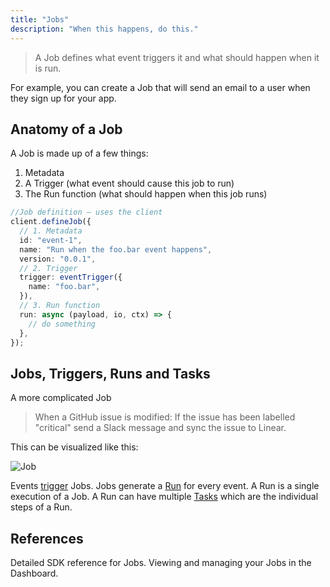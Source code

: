 ```yaml
---
title: "Jobs"
description: "When this happens, do this."
---
```


> A Job defines what event triggers it and what should happen when it is run.

For example, you can create a Job that will send an email to a user when they sign up for your app.

## Anatomy of a Job

A Job is made up of a few things:

1. Metadata
2. A Trigger (what event should cause this job to run)
3. The Run function (what should happen when this job runs)

```ts
//Job definition – uses the client
client.defineJob({
  // 1. Metadata
  id: "event-1",
  name: "Run when the foo.bar event happens",
  version: "0.0.1",
  // 2. Trigger
  trigger: eventTrigger({
    name: "foo.bar",
  }),
  // 3. Run function
  run: async (payload, io, ctx) => {
    // do something
  },
});
```

## Jobs, Triggers, Runs and Tasks

A more complicated Job

> When a GitHub issue is modified: If the issue has been labelled "critical" send a Slack message and sync the issue to Linear.

This can be visualized like this:

![Job](/images/job-concept.png)

Events [trigger](/documentation/concepts/triggers) Jobs. Jobs generate a [Run](/documentation/concepts/runs) for every event. A Run is a single execution of a Job. A Run can have multiple [Tasks](/documentation/concepts/tasks) which are the individual steps of a Run.

## References

<CardGroup>
  <Card title="Job SDK reference" icon="wrench" href="/sdk/job">
    Detailed SDK reference for Jobs.
  </Card>
  <Card title="Managing Jobs Dashboard" icon="globe" href="/documentation/guides/managing-jobs">
    Viewing and managing your Jobs in the Dashboard.
  </Card>
</CardGroup>
